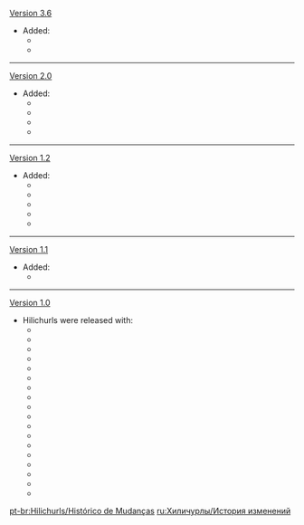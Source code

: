 {{Change History/Header}}
[[Version 3.6]]
*Added:
**{{Enemy|Anemo Hilichurl Rogue}}
**{{Enemy|Hydro Hilichurl Rogue}}
----
[[Version 2.0]]
*Added:
**{{Enemy|Crackling Axe Mitachurl}}
**{{Enemy|Electro Hilichurl Grenadier}}
**{{Enemy|Thunderhelm Lawachurl}}
**{{Enemy|Electro Samachurl}}
----
[[Version 1.2]]
*Added:
**{{Enemy|Cryo Hilichurl Grenadier}}
**{{Enemy|Cryo Samachurl}}
**{{Enemy|Frostarm Lawachurl}}
**{{Enemy|Ice Shield Hilichurl Guard}}
**{{Enemy|Ice Shieldwall Mitachurl}}
----
[[Version 1.1]]
*Added:
**{{Enemy|Unusual Hilichurl}}
----
[[Version 1.0]]
*Hilichurls were released with:
**{{Enemy|Anemo Samachurl}}
**{{Enemy|Blazing Axe Mitachurl}}
**{{Enemy|Cryo Hilichurl Shooter}}
**{{Enemy|Dendro Samachurl}}
**{{Enemy|Electro Hilichurl Shooter}}
**{{Enemy|Geo Samachurl}}
**{{Enemy|Hilichurl}}
**{{Enemy|Hilichurl Berserker}}
**{{Enemy|Hilichurl Fighter}}
**{{Enemy|Hilichurl Shooter}}
**{{Enemy|Hydro Samachurl}}
**{{Enemy|Hilichurl Grenadier}}
**{{Enemy|Pyro Hilichurl Shooter}}
**{{Enemy|Rock Shield Hilichurl Guard}}
**{{Enemy|Rock Shieldwall Mitachurl}}
**{{Enemy|Stonehide Lawachurl}}
**{{Enemy|Wooden Shield Hilichurl Guard}}
**{{Enemy|Wooden Shieldwall Mitachurl}}
<noinclude>


[[pt-br:Hilichurls/Histórico de Mudanças]]
[[ru:Хиличурлы/История изменений]]
</noinclude>